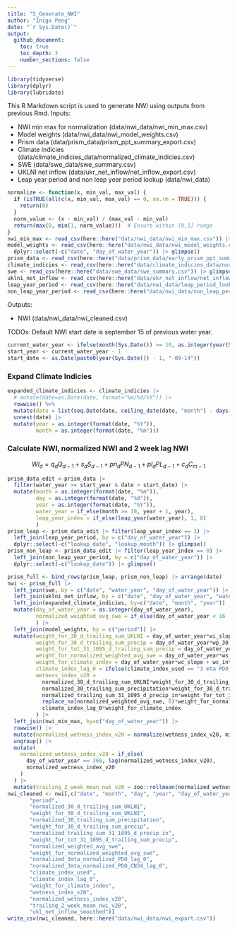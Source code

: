 ```yaml
---
title: "5_Generate_NWI"
author: "Inigo Peng"
date: "`r Sys.Date()`"
output: 
  github_document:
    toc: true
    toc_depth: 3
    number_sections: false
---
```

```r
library(tidyverse)
library(dplyr)
library(lubridate)
```

This R Markdown script is used to generate NWI using outputs from previous Rmd. 
Inputs: 

* NWI min max for normalization  (data/nwi_data/nwi_min_max.csv)
* Model weights (data/nwi_data/nwi_model_weights.csv)
* Prism data  (data/prism_data/prism_ppt_summary_export.csv)
* Climate indicies (data/climate_indicies_data/normalized_climate_indicies.csv)
* SWE (data/swe_data/swe_summary.csv)
* UKLNI net inflow (data/ukr_net_inflow/net_inflow_export.csv)
* Leap year period and non leap year period lookup (data/nwi_data) 

```r
normalize <- function(x, min_val, max_val) {
  if (isTRUE(all(c(x, min_val, max_val) == 0, na.rm = TRUE))) {
    return(0)
  }
  norm_value <- (x - min_val) / (max_val - min_val)
  return(max(0, min(1, norm_value)))  # Ensure within [0,1] range
}
nwi_min_max <- read_csv(here::here("data/nwi_data/nwi_min_max.csv")) |> glimpse()
model_weights <- read_csv(here::here("data/nwi_data/nwi_model_weights.csv")) |> 
  dplyr::select(-c("date", "day_of_water_year")) |> glimpse()
prism_data <- read_csv(here::here("data/prism_data/early_prism_ppt_summary_export.csv")) |> glimpse()
climate_indicies <- read_csv(here::here("data/climate_indicies_data/normalized_climate_indicies.csv")) |> glimpse()
swe <- read_csv(here::here("data/swe_data/swe_summary.csv")) |> glimpse()
uklni_net_inflow <- read_csv(here::here("data/ukr_net_inflow/net_inflow_export.csv")) |> glimpse()
leap_year_period <- read_csv(here::here("data/nwi_data/leap_period_lookup.csv")) |> glimpse()
non_leap_year_period <- read_csv(here::here("data/nwi_data/non_leap_period_lookup.csv")) |> glimpse()
```
Outputs: 

* NWI (data/nwi_data/nwi_cleaned.csv)

TODOs:
Default NWI start date is september 15 of previous water year.
```r
current_water_year <- ifelse(month(Sys.Date()) >= 10, as.integer(year(Sys.Date()) + 1), as.integer(year(Sys.Date())))
start_year <- current_water_year - 1
start_date <- as.Date(paste0(year(Sys.Date()) - 1, "-09-14"))
```

### Expand Climate Indicies
```r
expanded_climate_indicies <- climate_indicies |>
  # mutate(date=as.Date(date, format="%m/%d/%Y")) |>
  rowwise() %>%
  mutate(date = list(seq.Date(date, ceiling_date(date, "month") - days(1), by = "day"))) |>
  unnest(date) |> 
  mutate(year = as.integer(format(date, "%Y")),
         month = as.integer(format(date, "%m")))
```

### Calculate NWI, normalized NWI and 2 week lag NWI
$$
WI_d = q_d Q_{d-1} + s_d S_{d-1} + pn_d PN_{d-1} + pl_d PL_{d-1} + c_d C_{m-1}
$$
```r
prism_data_edit <-prism_data |>
  filter(water_year >= start_year & date > start_date) |> 
  mutate(month = as.integer(format(date, "%m")),
         day = as.integer(format(date, "%d")),
         year = as.integer(format(date, "%Y")),
         water_year = if_else(month >= 10, year + 1, year),
         leap_year_index = if_else(leap_year(water_year), 1, 0)
         )
prism_leap <- prism_data_edit |> filter(leap_year_index == 1) |> 
  left_join(leap_year_period, by = c("day_of_water_year")) |> 
  dplyr::select(-c("lookup_date", "lookup_month")) |> glimpse()
prism_non_leap <- prism_data_edit |> filter(leap_year_index == 0) |> 
  left_join(non_leap_year_period, by = c("day_of_water_year")) |> 
  dplyr::select(-c("lookup_date")) |> glimpse()

prism_full <- bind_rows(prism_leap, prism_non_leap) |> arrange(date)
nwi <- prism_full |> 
  left_join(swe, by = c("date", "water_year", "day_of_water_year")) |>
  left_join(uklni_net_inflow, by = c("date", "day_of_water_year", "water_year")) |>
  left_join(expanded_climate_indicies, by=c("date", "month", "year")) |>
  mutate(day_of_water_year = as.integer(day_of_water_year),
         normalized_weighted_avg_swe = if_else(day_of_water_year < 16 | (month >= 7 & month <=9), NA, normalized_weighted_avg_swe)
         ) |>
  left_join(model_weights, by = c("period")) |>
  mutate(weight_for_30_d_trailing_sum_UKLNI = day_of_water_year*wi_slope + wi_intercept,
         weight_for_30_d_trailing_sum_precip = day_of_water_year*wp_30_slope + wp_30_intercept,
         weight_for_tot_31_1095_d_trailing_sum_precip = day_of_water_year*wp_1095_slope + wp_1095_intercept,
         weight_for_normalized_weighted_avg_swe = day_of_water_year*ws_slope + ws_intercept,
         weight_for_climate_index = day_of_water_year*wc_slope + wc_intercept,
         climate_index_lag_0 = ifelse(climate_index_used == "3 mta PDO_CN34", normalized_3mta_normalized_PDO_CN34_lag_0, normalized_3mta_normalized_PDO_lag_0),
         wetness_index_v20 = 
           normalized_30_d_trailing_sum_UKLNI*weight_for_30_d_trailing_sum_UKLNI +
           normalized_30_trailing_sum_precipitation*weight_for_30_d_trailing_sum_precip +
           normalized_trailing_sum_31_1095_d_precip_in*weight_for_tot_31_1095_d_trailing_sum_precip +
           replace_na(normalized_weighted_avg_swe, 0)*weight_for_normalized_weighted_avg_swe +
           climate_index_lag_0*weight_for_climate_index
         ) |>
  left_join(nwi_min_max, by=c("day_of_water_year")) |>
  rowwise() |>
  mutate(normalized_wetness_index_v20 = normalize(wetness_index_v20, min_nwi_v20, max_nwi_v20)) |>
  ungroup() |>
  mutate(
    normalized_wetness_index_v20 = if_else(
      day_of_water_year == 366, lag(normalized_wetness_index_v20),
      normalized_wetness_index_v20
    )
  ) |> 
  mutate(trailing_2_week_mean_nwi_v20 = zoo::rollmean(normalized_wetness_index_v20, k=14, fill=NA, align = "right"))
nwi_cleaned <- nwi[,c("date", "month", "day", "year", "day_of_water_year", "leap_year_index",
       "period",
       "normalized_30_d_trailing_sum_UKLNI",
       "weight_for_30_d_trailing_sum_UKLNI",
       "normalized_30_trailing_sum_precipitation",
       "weight_for_30_d_trailing_sum_precip",
       "normalized_trailing_sum_31_1095_d_precip_in",
       "weight_for_tot_31_1095_d_trailing_sum_precip",
       "normalized_weighted_avg_swe",
       "weight_for_normalized_weighted_avg_swe",
       "normalized_3mta_normalized_PDO_lag_0",
       "normalized_3mta_normalized_PDO_CN34_lag_0",
       "climate_index_used",
       "climate_index_lag_0",
       "weight_for_climate_index",
       "wetness_index_v20",
       "normalized_wetness_index_v20",
       "trailing_2_week_mean_nwi_v20",
       "ukl_net_inflow_smoothed")]
write_csv(nwi_cleaned, here::here("data/nwi_data/nwi_export.csv"))
```
